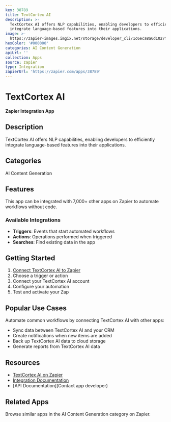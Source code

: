 ```yaml
---
key: 38789
title: TextCortex AI
description: >-
  TextCortex AI offers NLP capabilities, enabling developers to efficiently
  integrate language-based features into their applications.
image: >-
  https://zapier-images.imgix.net/storage/developer_cli/1c6eca8a6d1027f38455859c8bc63945.png?auto=format%2Ccompress&ixlib=python-3.0.0&q=50
hexColor: '#000000'
categories: AI Content Generation
apiUrl: ''
collection: Apps
source: zapier
type: Integration
zapierUrl: 'https://zapier.com/apps/38789'
---
```

# TextCortex AI

**Zapier Integration App**

## Description

TextCortex AI offers NLP capabilities, enabling developers to efficiently integrate language-based features into their applications.

## Categories

AI Content Generation

## Features

This app can be integrated with 7,000+ other apps on Zapier to automate workflows without code.

### Available Integrations

- **Triggers**: Events that start automated workflows
- **Actions**: Operations performed when triggered
- **Searches**: Find existing data in the app

## Getting Started

1. [Connect TextCortex AI to Zapier](https://zapier.com/apps/38789)
2. Choose a trigger or action
3. Connect your TextCortex AI account
4. Configure your automation
5. Test and activate your Zap

## Popular Use Cases

Automate common workflows by connecting TextCortex AI with other apps:

- Sync data between TextCortex AI and your CRM
- Create notifications when new items are added
- Back up TextCortex AI data to cloud storage
- Generate reports from TextCortex AI data

## Resources

- [TextCortex AI on Zapier](https://zapier.com/apps/38789)
- [Integration Documentation](https://zapier.com/apps/38789/integrations)
- [API Documentation](Contact app developer)

## Related Apps

Browse similar apps in the AI Content Generation category on Zapier.
